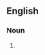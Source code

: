 {{also|party pooper}}
==English==

===Noun===
{{en-noun|head=[[party]]-[[pooper]]}}

# {{alternative spelling of|party pooper|lang=en}}